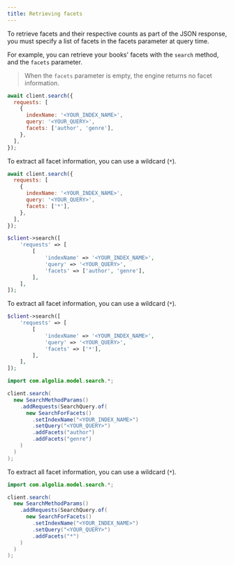 ```yaml
---
title: Retrieving facets
---
```



To retrieve facets and their respective counts as part of the JSON response, you must specify a list of facets in the facets parameter at query time.

For example, you can retrieve your books' facets with the `search` method, and the `facets` parameter.

> When the `facets` parameter is empty, the engine returns no facet information.

<TabsLanguage>
<TabItem value="javascript">

```js
await client.search({
  requests: [
    {
      indexName: '<YOUR_INDEX_NAME>',
      query: '<YOUR_QUERY>',
      facets: ['author', 'genre'],
    },
  ],
});
```

To extract all facet information, you can use a wildcard (`*`).

```js
await client.search({
  requests: [
    {
      indexName: '<YOUR_INDEX_NAME>',
      query: '<YOUR_QUERY>',
      facets: ['*'],
    },
  ],
});
```

</TabItem>
<TabItem value="php">

```php
$client->search([
    'requests' => [
        [
            'indexName' => '<YOUR_INDEX_NAME>',
            'query' => '<YOUR_QUERY>',
            'facets' => ['author', 'genre'],
        ],
    ],
]);
```

To extract all facet information, you can use a wildcard (`*`).

```php
$client->search([
    'requests' => [
        [
            'indexName' => '<YOUR_INDEX_NAME>',
            'query' => '<YOUR_QUERY>',
            'facets' => ['*'],
        ],
    ],
]);
```

</TabItem>
<TabItem value="java">

```java
import com.algolia.model.search.*;

client.search(
  new SearchMethodParams()
    .addRequests(SearchQuery.of(
      new SearchForFacets()
        .setIndexName("<YOUR_INDEX_NAME>")
        .setQuery("<YOUR_QUERY>")
        .addFacets("author")
        .addFacets("genre")
    )
  )
);
```

To extract all facet information, you can use a wildcard (`*`).

```java
import com.algolia.model.search.*;

client.search(
  new SearchMethodParams()
    .addRequests(SearchQuery.of(
      new SearchForFacets()
        .setIndexName("<YOUR_INDEX_NAME>")
        .setQuery("<YOUR_QUERY>")
        .addFacets("*")
    )
  )
);
```

</TabItem>
</TabsLanguage>

